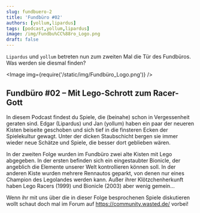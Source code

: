 ```yaml
---
slug: fundbuero-2
title: 'Fundbüro #02'
authors: [yollum,lipardus]
tags: [podcast,yollum,lipardus]
image: /img/Fundbu%CC%88ro_Logo.png
draft: false
---
```



`Lipardus` und `yollum` betreten nun zum zweiten Mal die Tür des Fundbüros. Was werden sie diesmal finden?

<Image img={require('/static/img/Fundbüro_Logo.png')} />

<!--truncate-->

## Fundbüro #02 – Mit Lego-Schrott zum Racer-Gott

In diesem Podcast findest du Spiele, die (beinahe) schon in Vergessenheit geraten sind. Edgar (Lipardus) und Jan (yollum) haben ein paar der neueren Kisten beiseite geschoben und sich tief in die finsteren Ecken der Spielekultur gewagt. Unter der dicken Staubschicht bergen sie immer wieder neue Schätze und Spiele, die besser dort geblieben wären.

In der zweiten Folge wurden im Fundbüro zwei alte Kisten mit Lego abgegeben. In der ersten befinden sich ein eingestaubter Bionicle, der angeblich die Elemente unserer Welt kontrollieren können soll. In der anderen Kiste wurden mehrere Rennautos geparkt, von denen nur eines Champion des Legolandes werden kann. Außer ihrer Klötzchenherkunft haben Lego Racers (1999) und Bionicle (2003) aber wenig gemein...

Wenn ihr mit uns über die in dieser Folge besprochenen Spiele diskutieren wollt schaut doch mal im Forum auf https://community.wasted.de/ vorbei!

<ReactPlayer
    width="100%"
    height="auto"
    controls
    url='https://m10z.picnotes.de/Fundbuero/Fundbuero_002.mp3'
/>
